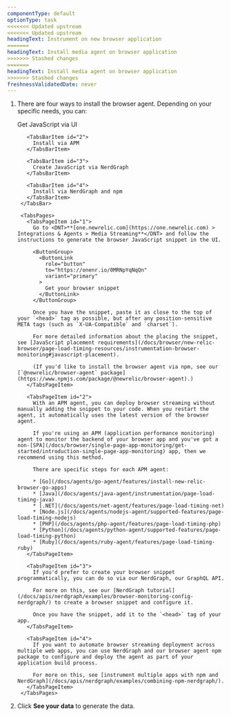 ```yaml
---
componentType: default
optionType: task
<<<<<<< Updated upstream
<<<<<<< Updated upstream
headingText: Instrument on new browser application
=======
headingText: Install media agent on browser application
>>>>>>> Stashed changes
=======
headingText: Install media agent on browser application
>>>>>>> Stashed changes
freshnessValidatedDate: never
---
```


1. There are four ways to install the browser agent. Depending on your specific needs, you can:

      <Tabs>
        <TabsBar>
          <TabsBarItem id="1">
            Get JavaScript via UI
          </TabsBarItem>

          <TabsBarItem id="2">
            Install via APM
          </TabsBarItem>

          <TabsBarItem id="3">
            Create JavaScript via NerdGraph
          </TabsBarItem>

          <TabsBarItem id="4">
            Install via NerdGraph and npm
          </TabsBarItem>
        </TabsBar>

        <TabsPages>
          <TabsPageItem id="1">
            Go to <DNT>**[one.newrelic.com](https://one.newrelic.com) > Integrations & Agents > Media Streaming**</DNT> and follow the instructions to generate the browser JavaScript snippet in the UI.

            <ButtonGroup>
              <ButtonLink
                role="button"
                to="https://onenr.io/0MRNpYqNqQn"
                variant="primary"
              >
                Get your browser snippet
              </ButtonLink>
            </ButtonGroup>

            Once you have the snippet, paste it as close to the top of your `<head>` tag as possible, but after any position-sensitive META tags (such as `X-UA-Compatible` and `charset`).

            For more detailed information about the placing the snippet, see [JavaScript placement requirements](/docs/browser/new-relic-browser/page-load-timing-resources/instrumentation-browser-monitoring#javascript-placement).

            (If you'd like to install the browser agent via npm, see our [`@newrelic/browser-agent` package](https://www.npmjs.com/package/@newrelic/browser-agent).)
          </TabsPageItem>

          <TabsPageItem id="2">
            With an APM agent, you can deploy browser streaming without manually adding the snippet to your code. When you restart the agent, it automatically uses the latest version of the browser agent.

            If you're using an APM (application performance monitoring) agent to monitor the backend of your browser app and you've got a non-[SPA](/docs/browser/single-page-app-monitoring/get-started/introduction-single-page-app-monitoring) app, then we recommend using this method.

            There are specific steps for each APM agent:

            * [Go](/docs/agents/go-agent/features/install-new-relic-browser-go-apps)
            * [Java](/docs/agents/java-agent/instrumentation/page-load-timing-java)
            * [.NET](/docs/agents/net-agent/features/page-load-timing-net)
            * [Node.js](/docs/agents/nodejs-agent/supported-features/page-load-timing-nodejs)
            * [PHP](/docs/agents/php-agent/features/page-load-timing-php)
            * [Python](/docs/agents/python-agent/supported-features/page-load-timing-python)
            * [Ruby](/docs/agents/ruby-agent/features/page-load-timing-ruby)
          </TabsPageItem>

          <TabsPageItem id="3">
            If you'd prefer to create your browser snippet programmatically, you can do so via our NerdGraph, our GraphQL API.

            For more on this, see our [NerdGraph tutorial](/docs/apis/nerdgraph/examples/browser-monitoring-config-nerdgraph/) to create a browser snippet and configure it.

            Once you have the snippet, add it to the `<head>` tag of your app.
          </TabsPageItem>

          <TabsPageItem id="4">
            If you want to automate browser streaming deployment across multiple web apps, you can use NerdGraph and our browser agent npm package to configure and deploy the agent as part of your application build process.

            For more on this, see [instrument multiple apps with npm and NerdGraph](/docs/apis/nerdgraph/examples/combining-npm-nerdgraph/).
          </TabsPageItem>
        </TabsPages>
      </Tabs>
  
  2. Click <DNT>**See your data**</DNT> to generate the data.